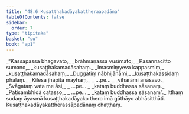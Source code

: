 ```yaml
---
title: "48.6 Kusaṭṭhakadāyakattheraapadāna"
tableOfContents: false
sidebar:
  order: 7
type: "tipitaka"
basket: "su"
book: "ap1"
---
```



<DynamicBreadcrumb />

<Division number="56" book="ap1">

<Paragraph number="6131" type="verses" book="ap1">
_“Kassapassa bhagavato,_  
_brāhmaṇassa vusīmato;_  
_Pasannacitto sumano,_  
_kusaṭṭhakamadāsahaṃ._  

</Paragraph>

</Division>
<Division number="57" book="ap1">

<Paragraph number="6132" type="verses" book="ap1">
_Imasmiṃyeva kappasmiṃ,_  
_kusaṭṭhakamadāsahaṃ;_  
_Duggatiṃ nābhijānāmi,_  
_kusaṭṭhakassidaṃ phalaṃ._  

</Paragraph>

</Division>
<Division number="58" book="ap1">

<Paragraph number="6133" type="verses" book="ap1">
_Kilesā jhāpitā mayhaṃ,_  
_ …pe… _  
_viharāmi anāsavo._  

</Paragraph>

</Division>
<Division number="59" book="ap1">

<Paragraph number="6134" type="verses" book="ap1">
_Svāgataṃ vata me āsi,_  
_ …pe… _  
_kataṃ buddhassa sāsanaṃ._  

</Paragraph>

</Division>
<Division number="60" book="ap1">

<Paragraph number="6135" type="verses" book="ap1">
_Paṭisambhidā catasso,_  
_ …pe… _  
_kataṃ buddhassa sāsanaṃ”._  

</Paragraph>

<Paragraph number="6136" book="ap1">
Itthaṃ sudaṃ āyasmā kusaṭṭhakadāyako thero imā gāthāyo abhāsitthāti.

</Paragraph>
</Division>

<Paragraph number="6137" type="center" book="ap1">
Kusaṭṭhakadāyakattherassāpadānaṃ chaṭṭhaṃ.
</Paragraph>